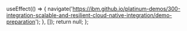 
  useEffect(() => {
    navigate('https://ibm.github.io/platinum-demos/300-integration-scalable-and-resilient-cloud-native-integration/demo-preparation');
  }, []);
  return null;
};
